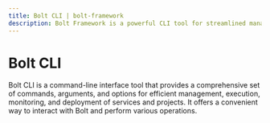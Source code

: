 ```yaml
---
title: Bolt CLI | bolt-framework
description: Bolt Framework is a powerful CLI tool for streamlined management and deployment of projects and services.
---
```



<Meta title="Terminologies/Bolt CLI" />

# Bolt CLI

Bolt CLI is a command-line interface tool that provides a comprehensive set of commands, arguments, and options for efficient management, execution, monitoring, and deployment of services and projects. It offers a convenient way to interact with Bolt and perform various operations.
